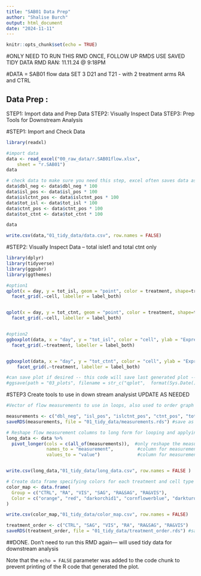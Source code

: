 ```yaml
---
title: "SAB01 Data Prep"
author: "Shalise Burch"
output: html_document
date: "2024-11-11"
---
```


```r
knitr::opts_chunk$set(echo = TRUE)
```
#ONLY NEED TO RUN THIS RMD ONCE, FOLLOW UP RMDS USE SAVED TIDY DATA
RMD RAN: 11.11.24 @ 9:18PM

#DATA = SAB01 flow data
SET 3 D21 and T21 - with 2 treatment arms RA and CTRL


## Data Prep :
STEP1: Import data and Prep Data
STEP2: Visually Inspect Data 
STEP3: Prep Tools for Downstream Analysis


#STEP1: Import and Check Data 
```r

library(readxl)

#import data 
data <- read_excel("00_raw_data/r.SAB01flow.xlsx", 
    sheet = "r.SAB01")
data


```


```r

# check data to make sure you need this step, excel often saves data as percentages in decimal form 
data$dbl_neg <- data$dbl_neg * 100
data$isl_pos <- data$isl_pos * 100
data$islctnt_pos <- data$islctnt_pos * 100
data$tot_isl <- data$tot_isl * 100
data$ctnt_pos <- data$ctnt_pos * 100
data$tot_ctnt <- data$tot_ctnt * 100

data

```

```r
write.csv(data,"01_tidy_data/data.csv", row.names = FALSE)
```

#STEP2: Visually Inspect Data -- total islet1 and total ctnt only 
```r
library(dplyr)
library(tidyverse)
library(ggpubr)
library(ggthemes)

#option1
qplot(x = day, y = tot_isl, geom = "point", color = treatment, shape=treatment, size=1, data = data) +
  facet_grid(.~cell, labeller = label_both)


qplot(x = day, y = tot_ctnt, geom = "point", color = treatment, shape=treatment, size=1, data = data) +
  facet_grid(.~cell, labeller = label_both)


#option2 
ggboxplot(data, x = "day", y = "tot_isl", color = "cell", ylab = "Expression", xlab = "Day")+ 
  facet_grid(.~treatment, labeller = label_both)


ggboxplot(data, x = "day", y = "tot_ctnt", color = "cell", ylab = "Expression", xlab = "Day")+
    facet_grid(.~treatment, labeller = label_both)

#can save plot if desired -- this code will save last generated plot -- 
#ggsave(path = "03_plots", filename = str_c("qplot",  format(Sys.Date(), "%Y%m%d"), format(Sys.time(), "_%H%M"), ".pdf"), height = 4, width = 8, units = "in")
```

#STEP3 Create tools to use in down stream analysist 
UPDATE AS NEEDED

```r

#Vector of flow measurements to use in loops, also used to order graph facet so put in specific order 

measurements <- c("dbl_neg", "isl_pos", "islctnt_pos", "ctnt_pos", "tot_isl", "tot_ctnt")
saveRDS(measurements, file = "01_tidy_data/measurements.rds") #save as R object not CVS

```


```r

# Reshape flow measurement columns to long form for looping and applying raw data points to bar graphs. 
long_data <- data %>%
  pivot_longer(cols = c(all_of(measurements)),  #only reshape the measurements you specified above 
               names_to = "measurement",         #column for measurement names
               values_to = "value")              #column for measurement values


write.csv(long_data,"01_tidy_data/long_data.csv", row.names = FALSE )
```


```r

# Create data frame specifying colors for each treatment and cell type to use in graphs
color_map <- data.frame(
  Group = c("CTRL", "RA", "VIS", "SAG", "RA&SAG", "RA&VIS"),
  Color = c("orange", "red", "darkorchid1", "cornflowerblue", "darkturquoise", "chartreuse2")
)

write.csv(color_map,"01_tidy_data/color_map.csv", row.names = FALSE)
```


```r

treatment_order <- c("CTRL", "SAG", "VIS", "RA", "RA&SAG", "RA&VIS")
saveRDS(treatment_order, file = "01_tidy_data/treatment_order.rds") #save as R object not CVS

```


##DONE. Don't need to run this RMD again--- will used tidy data for downstream analysis 

Note that the `echo = FALSE` parameter was added to the code chunk to prevent printing of the R code that generated the plot.
